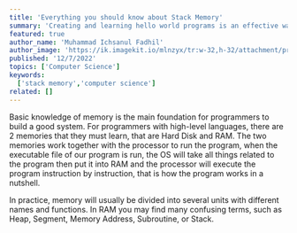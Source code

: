 ```yaml
---
title: 'Everything you should know about Stack Memory'
summary: 'Creating and learning hello world programs is an effective way to learn assembly language.'
featured: true
author_name: 'Muhammad Ichsanul Fadhil'
author_image: 'https://ik.imagekit.io/mlnzyx/tr:w-32,h-32/attachment/profile.webp'
published: '12/7/2022'
topics: ['Computer Science']
keywords:
  ['stack memory','computer science']
related: []
---
```


Basic knowledge of memory is the main foundation for programmers to build a good system. For programmers with high-level languages, there are 2 memories that they must learn, that are Hard Disk and RAM. The two memories work together with the processor to run the program, when the executable file of our program is run, the OS will take all things related to the program then put it into RAM and the processor will execute the program instruction by instruction, that is how the program works in a nutshell.

In practice, memory will usually be divided into several units with different names and functions. In RAM you may find many confusing terms, such as Heap, Segment, Memory Address, Subroutine, or Stack. 